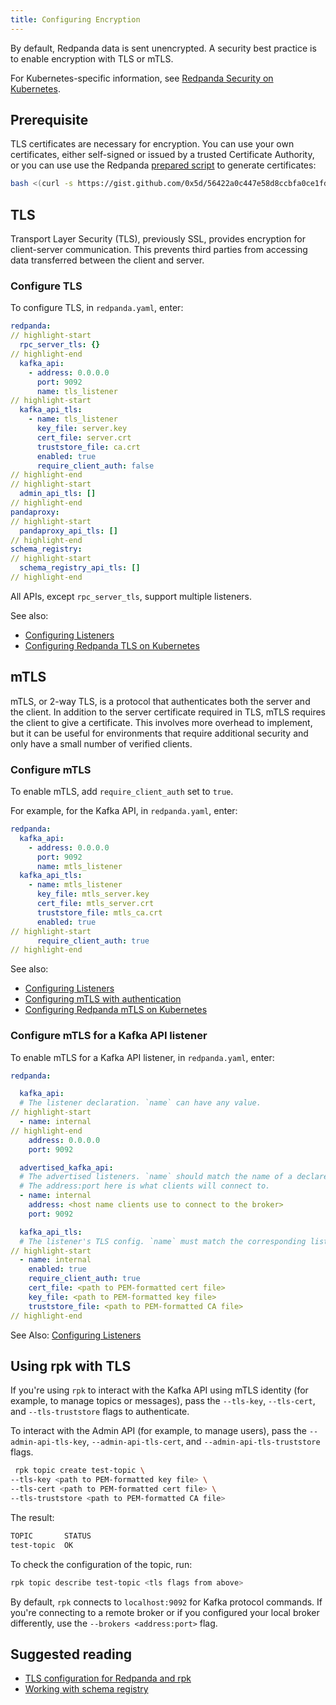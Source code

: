 ```yaml
---
title: Configuring Encryption
---
```


<head>
    <meta name="title" content="Configuring Encryption | Redpanda Docs"/>
    <meta name="description" content="You can encrypt data with TLS or mTLS."/>
</head>

By default, Redpanda data is sent unencrypted. A security best practice is to enable encryption with TLS or mTLS. 

For Kubernetes-specific information, see [Redpanda Security on Kubernetes](../../security/security-kubernetes). 

## Prerequisite

TLS certificates are necessary for encryption. You can use your own certificates, either self-signed or issued by a trusted Certificate Authority, or you can use use the Redpanda [prepared script](https://gist.github.com/0x5d/30404e0b3376a3724da828f1db5a3b1d29ffebf5) to generate certificates:

```bash
bash <(curl -s https://gist.github.com/0x5d/56422a0c447e58d8ccbfa0ce1fd6bac6/raw/30404e0b3376a3724da828f1db5a3b1d29ffebf5/generate-certs.sh)
```

## TLS

Transport Layer Security (TLS), previously SSL, provides encryption for client-server communication. This prevents third parties from accessing data transferred between the client and server.  

### Configure TLS

To configure TLS, in `redpanda.yaml`, enter:

```yaml
redpanda:
// highlight-start
  rpc_server_tls: {}
// highlight-end
  kafka_api:
    - address: 0.0.0.0
      port: 9092
      name: tls_listener
// highlight-start
  kafka_api_tls:
    - name: tls_listener
      key_file: server.key
      cert_file: server.crt
      truststore_file: ca.crt
      enabled: true
      require_client_auth: false
// highlight-end
// highlight-start
  admin_api_tls: []
// highlight-end
pandaproxy:
// highlight-start
  pandaproxy_api_tls: []
// highlight-end
schema_registry:
// highlight-start
  schema_registry_api_tls: []
// highlight-end
```

All APIs, except `rpc_server_tls`, support multiple listeners. 

See also: 
- [Configuring Listeners](../../cluster-administration/listener-configuration)
- [Configuring Redpanda TLS on Kubernetes](../../security/tls-kubernetes)

## mTLS

mTLS, or 2-way TLS, is a protocol that authenticates both the server and the client. In addition to the server certificate required in TLS, mTLS requires the client to give a certificate. This involves more overhead to implement, but it can be useful for environments that require additional security and only have a small number of verified clients.

### Configure mTLS 

To enable mTLS, add `require_client_auth` set to `true`. 

For example, for the Kafka API, in `redpanda.yaml`, enter: 

```yaml
redpanda:
  kafka_api:
    - address: 0.0.0.0
      port: 9092
      name: mtls_listener
  kafka_api_tls:
    - name: mtls_listener
      key_file: mtls_server.key
      cert_file: mtls_server.crt
      truststore_file: mtls_ca.crt
      enabled: true
// highlight-start
      require_client_auth: true
// highlight-end
```

See also: 
- [Configuring Listeners](../../cluster-administration/listener-configuration)
- [Configuring mTLS with authentication](../../security/authentication)
- [Configuring Redpanda mTLS on Kubernetes](../../security/kubernetes-mtls)

### Configure mTLS for a Kafka API listener

To enable mTLS for a Kafka API listener, in `redpanda.yaml`, enter:

```yaml
redpanda:

  kafka_api:
  # The listener declaration. `name` can have any value.
// highlight-start
  - name: internal
// highlight-end
    address: 0.0.0.0
    port: 9092

  advertised_kafka_api:
  # The advertised listeners. `name` should match the name of a declared listener.
  # The address:port here is what clients will connect to.
  - name: internal
    address: <host name clients use to connect to the broker>
    port: 9092

  kafka_api_tls:
  # The listener's TLS config. `name` must match the corresponding listener's name.
// highlight-start
  - name: internal
    enabled: true
    require_client_auth: true
    cert_file: <path to PEM-formatted cert file>
    key_file: <path to PEM-formatted key file>
    truststore_file: <path to PEM-formatted CA file>
// highlight-end
```

See Also: [Configuring Listeners](../../cluster-administration/listener-configuration)

## Using rpk with TLS

If you're using `rpk` to interact with the Kafka API using mTLS identity (for example, to manage topics or messages), pass the `--tls-key`, `--tls-cert`, and `--tls-truststore` flags to authenticate.

To interact with the Admin API (for example, to manage users), pass the `--admin-api-tls-key`, `--admin-api-tls-cert`, and `--admin-api-tls-truststore` flags.

```bash
 rpk topic create test-topic \
--tls-key <path to PEM-formatted key file> \
--tls-cert <path to PEM-formatted cert file> \
--tls-truststore <path to PEM-formatted CA file>
```

The result: 

```bash
TOPIC       STATUS
test-topic  OK
```

To check the configuration of the topic, run:

```bash
rpk topic describe test-topic <tls flags from above>
```

By default, `rpk` connects to `localhost:9092` for Kafka protocol commands. If you're connecting to a remote broker or if you configured your local broker differently, use the `--brokers <address:port>` flag. 

## Suggested reading

- [TLS configuration for Redpanda and rpk](https://redpanda.com/blog/tls-config/)
- [Working with schema registry](https://redpanda.com/blog/schema_registry/)

